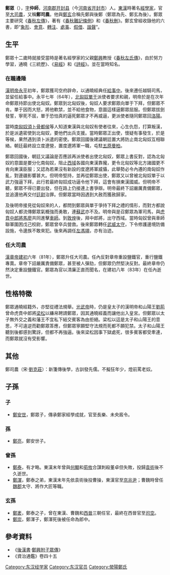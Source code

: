 '''鄭眾'''（{{bd|？||83年|catIdx=Z}}），[[表字|字]]'''仲師'''，[[河南郡|河南郡]][[开封县|开封县]]（今[[河南省|河南省]][[开封市|开封市]]）人。[[東漢|東漢]]時著名[[經學家|經學家]]，官至[[大司農|大司農]]，又稱'''鄭司農'''。他與[[鄭玄|鄭玄]]合稱先鄭與後鄭（鄭眾為先、鄭玄為後）。鄭眾主要研究《[[春秋左傳|春秋左傳]]》，著有《[[春秋難記條例|春秋難記條例]]》和《[[春秋刪|春秋刪]]》。鄭玄曾經收錄他的六書，即“[[象形|象形]]、[[會意|會意]]、[[轉注|轉注]]、[[處事|處事]]、[[假借|假借]]、[[諧聲|諧聲]]”。

== 生平 ==
鄭眾十二歲時就接受當時是著名經學家的父親[[鄭興_(東漢)|鄭興]]教授《[[春秋左氏傳|春秋左氏傳]]》，由於努力學習，通曉《三統歷》、《[[易經|易經]]》和《[[詩經|詩經]]》。並在當時知名。

=== 在職邊陲 ===
[[漢明帝|漢明帝]][[永平_(東漢)|永平]]初年，鄭眾獲司空府辟命，以通曉經典任[[給事中|給事中]]。後來遷任越騎司馬，並留任給事中。永平七年（64年），[[北匈奴|北匈奴]][[單于|單于]]派使者要求和親，明帝於是在次年命鄭眾持節出使北匈奴。鄭眾到北匈奴後，匈奴人要求鄭眾向單于下拜，但鄭眾不肯。單于因而大怒，將他軟禁，並不給他食物，意圖這樣逼鄭眾屈服。但鄭眾拔劍發誓，寧死不屈，單于恐怕真的逼死鄭眾才不再威逼，更派使者隨同鄭眾回[[洛陽|洛陽]]。

當時[[南匈奴|南匈奴]][[須卜|須卜]][[骨都侯|骨都侯]]等人知道東漢與北匈奴有使者往來，心生仇怨，打算叛漢，於是派遺密使到北匈奴，要他們出兵支援。當時鄭眾正出使，懷疑有事發生，於是等候，果然遇到須卜派遣的密使。鄭眾回國後建議朝廷置大將防止南北匈奴互相聯絡。朝廷最終設立度遼營，置度遼將軍一職，屯駐[[五原|五原]][[曼柏|曼柏]]。

鄭眾回國後，朝廷又議論是否應該再派使者出使北匈奴，鄭眾上書反對，認為北匈奴的意圖是要分化南匈奴，阻止[[西域|西域]]各國向東漢靠攏，更令北匈奴等北方諸國更不肯向東漢臣服；又認為若果沒有新設的度遼將軍威懾，此舉勢必令內遷的南匈奴作亂，對邊疆影響甚大。但明帝堅持，並再從鄭眾出使，鄭眾又以曾被北匈奴單于以武力強逼下拜，此行若最終匈奴成功逼令他下拜，這會有損東漢國威。但明帝不聽，鄭眾不得已要出發，但在路上仍接連上書爭辯。明帝最終下詔嚴厲責備鄭眾，並追還他再交付[[廷尉|廷尉]]治罪。但鄭眾當時因遇到大赦而獲赦歸家。

及後明帝接見從匈奴來的人，都問到鄭眾與單于爭持下拜之禮的情形，而對方都說匈奴人都流傳鄭眾氣概強而勇敢，連[[蘇武|蘇武]]亦不及。明帝與是召鄭眾為軍司馬，與[[虎賁中郎將|虎賁中郎將]][[馬廖|馬廖]]共同進擊[[車師|車師]]。到[[敦煌|敦煌]]後，拜中郎將，出守西域。當時匈奴曾與車師聯軍圍困戊己校尉，鄭眾曾卒兵營救。後來鄭眾轉任[[武威|武威]][[太守|太守]]，下令修護邊境防備設施，令邊族不敢來犯。後來再調任[[左馮翊|左馮翊]]，亦有治迹。

=== 任大司農 ===
[[漢章帝|漢章帝]][[建初_(东汉)|建初]]六年（81年），鄭眾升任大司農。任內反對章帝重設鹽鐵官，重行鹽鐵專賣。章帝下詔嚴厲責備鄭眾，甚至被人彈劾，但鄭眾仍然堅決反對。最終章帝仍然決定重設鹽鐵官。鄭眾為官以清廉正直而聞名，在建初八年（83年）在任內逝世。

== 性格特徵 ==
鄭眾通曉經籍外，亦堅從禮法規舉。[[光武帝|光武帝]]時，仍是皇太子的漢明帝和山陽王[[劉荊|劉荊]]曾命虎賁中郎將[[梁松|梁松]]以縑帛聘請鄭眾，因其通曉經義而讓他出入皇宮。但鄭眾以太子無外交之義和藩王不宜私下結交賓客為由拒絕。梁松以這是太子和山陽王的意思，不可違逆而勸鄭眾答應，但鄭眾寧願堅守法規而死都不願犯禁。太子和山陽王聽到後都感到驚訝，但都不再強逼。後來梁松因事下獄處死，很多賓客都受牽連，而鄭眾就沒有受影響。

==其他==
鄭司農（宋·[[劉克莊|劉克莊]]）：新箋傳後學，古訓發先儒。不擬狂年少，燈前罵老奴。

== 子孫 ==
=== 子 ===
*[[鄭安世|鄭安世]]，鄭眾子，傳承鄭家經學成就，官至長樂、未央廄令。
=== 孫 ===
*[[鄭亮_(東漢)|鄭亮]]，鄭安世子。
=== 曾孫 ===
*[[鄭泰_(東漢)|鄭泰]]，有才略。東漢末年曾與[[何顒|何顒]]和[[荀攸|荀攸]]合謀刺殺董卓但失敗，投歸[[袁術|袁術]]後不久逝世。
*[[鄭渾|鄭渾]]，鄭泰之弟，東漢末年先依袁術後投曹操，東漢官至[[京兆尹|京兆尹]]；曹魏時曾任[[魏郡|魏郡]]太守、將作大匠等職。
=== 玄孫 ===
*[[鄭袤|鄭袤]]，鄭泰之子，曾在東漢、曹魏和[[西晉|西晉]]三朝任官，最終在西晉官至[[司空|司空]]。
*[[鄭崇|鄭崇]]，鄭渾子，鄭渾死後被任命為郎中。

== 參考資料 ==
*《[[後漢書|後漢書]]·[[s:後漢書/卷36|鄭興附子眾傳]]》
*《資治通鑑》卷四十五

[[Category:东汉经学家|Category:东汉经学家]]
[[Category:东汉官员|Category:东汉官员]]
[[Category:滎陽鄭氏|Category:滎陽鄭氏]]